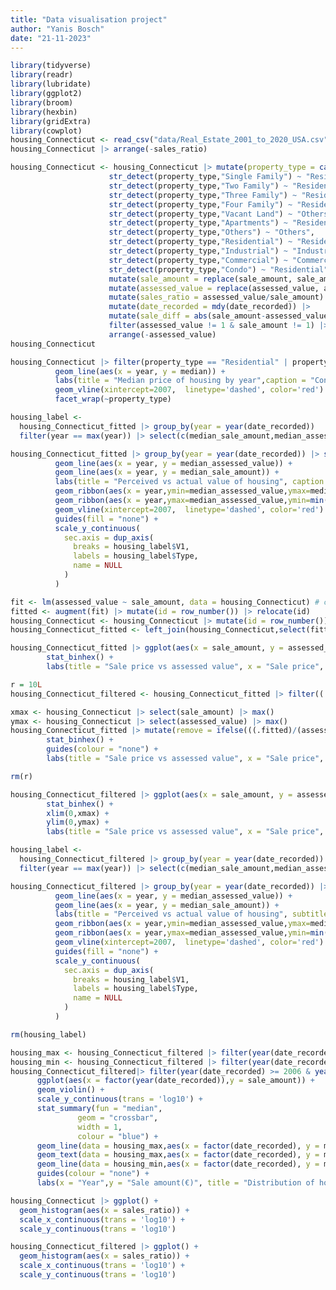 ```yaml
---
title: "Data visualisation project"
author: "Yanis Bosch"
date: "21-11-2023"
---
```


```r
library(tidyverse)
library(readr)
library(lubridate)
library(ggplot2)
library(broom)
library(hexbin)
library(gridExtra)
library(cowplot)
housing_Connecticut <- read_csv("data/Real_Estate_2001_to_2020_USA.csv",col_types = "cicccdd?cc??") |> rename_with(~ tolower(gsub(" ", "_", .x, fixed = TRUE)))
housing_Connecticut |> arrange(-sales_ratio)

```

```r
housing_Connecticut <- housing_Connecticut |> mutate(property_type = case_when(
                      str_detect(property_type,"Single Family") ~ "Residential",
                      str_detect(property_type,"Two Family") ~ "Residential",
                      str_detect(property_type,"Three Family") ~ "Residential",
                      str_detect(property_type,"Four Family") ~ "Residential",
                      str_detect(property_type,"Vacant Land") ~ "Others",
                      str_detect(property_type,"Apartments") ~ "Residential",
                      str_detect(property_type,"Others") ~ "Others",
                      str_detect(property_type,"Residential") ~ "Residential",
                      str_detect(property_type,"Industrial") ~ "Industrial",
                      str_detect(property_type,"Commercial") ~ "Commercial",
                      str_detect(property_type,"Condo") ~ "Residential")) |>
                      mutate(sale_amount = replace(sale_amount, sale_amount <= 0, 1))|>
                      mutate(assessed_value = replace(assessed_value, assessed_value <= 0, 1))|>
                      mutate(sales_ratio = assessed_value/sale_amount) |>
                      mutate(date_recorded = mdy(date_recorded)) |>
                      mutate(sale_diff = abs(sale_amount-assessed_value)) |>
                      filter(assessed_value != 1 & sale_amount != 1) |>
                      arrange(-assessed_value)
housing_Connecticut
```


```r
housing_Connecticut |> filter(property_type == "Residential" | property_type == "Others") |> group_by(year = year(date_recorded),property_type) |> summarize(median = median(sale_amount)) |> ggplot() +
          geom_line(aes(x = year, y = median)) +
          labs(title = "Median price of housing by year",caption = "Connecticut USA") +
          geom_vline(xintercept=2007,  linetype='dashed', color='red') +
          facet_wrap(~property_type)
```
```r
housing_label <-
  housing_Connecticut_fitted |> group_by(year = year(date_recorded))    |> summarize(across(c(sale_amount,assessed_value),mean,.names = "median_{.col}"))|>
  filter(year == max(year)) |> select(c(median_sale_amount,median_assessed_value)) |> t() |> as_tibble() |> add_column(Type = c("Sale amount","Assessed value")) 

housing_Connecticut_fitted |> group_by(year = year(date_recorded)) |> summarize(across(c(sale_amount,assessed_value),mean,.names = "median_{.col}")) |> ggplot() +
          geom_line(aes(x = year, y = median_assessed_value)) +
          geom_line(aes(x = year, y = median_sale_amount)) +
          labs(title = "Perceived vs actual value of housing", caption = "Connecticut USA", y = "Price($)", x = "Year") +
          geom_ribbon(aes(x = year,ymin=median_assessed_value,ymax=median_sale_amount, fill= "Actual value"), alpha=0.5) +
          geom_ribbon(aes(x = year,ymax=median_assessed_value,ymin=min(median_assessed_value), fill= "Perceived value"), alpha=0.5) +
          geom_vline(xintercept=2007,  linetype='dashed', color='red') +
          guides(fill = "none") +
          scale_y_continuous(
            sec.axis = dup_axis(
              breaks = housing_label$V1,
              labels = housing_label$Type,
              name = NULL
            )
          )
```

```r
fit <- lm(assessed_value ~ sale_amount, data = housing_Connecticut) # create linear model
fitted <- augment(fit) |> mutate(id = row_number()) |> relocate(id)
housing_Connecticut <- housing_Connecticut |> mutate(id = row_number()) |> relocate(id)
housing_Connecticut_fitted <- left_join(housing_Connecticut,select(fitted,c(id,.fitted)),join_by(id))
```

```r
housing_Connecticut_fitted |> ggplot(aes(x = sale_amount, y = assessed_value)) +
        stat_binhex() +
        labs(title = "Sale price vs assessed value", x = "Sale price", y = "Assessed value",caption = "Connecticut USA") 
```


```r
r = 10L
housing_Connecticut_filtered <- housing_Connecticut_fitted |> filter((.fitted)/(assessed_value) > 1/r & (.fitted)/(assessed_value) < r)

xmax <- housing_Connecticut |> select(sale_amount) |> max()
ymax <- housing_Connecticut |> select(assessed_value) |> max()
housing_Connecticut_fitted |> mutate(remove = ifelse(((.fitted)/(assessed_value) > 1/r & (.fitted)/(assessed_value) < r),TRUE,FALSE)) |> ggplot(aes(x = sale_amount, y = assessed_value,colour = remove)) +
        stat_binhex() +
        guides(colour = "none") +
        labs(title = "Sale price vs assessed value", x = "Sale price", y = "Assessed value",subtitle = "Outliers", count = "Density",caption = "Connecticut USA") 

rm(r)

housing_Connecticut_filtered |> ggplot(aes(x = sale_amount, y = assessed_value)) +
        stat_binhex() +
        xlim(0,xmax) +
        ylim(0,ymax) +
        labs(title = "Sale price vs assessed value", x = "Sale price", y = "Assessed value",subtitle = "Outliers",caption = "Connecticut USA")
```



```r
housing_label <-
  housing_Connecticut_filtered |> group_by(year = year(date_recorded))    |> summarize(across(c(sale_amount,assessed_value),mean,.names = "median_{.col}"))|>
  filter(year == max(year)) |> select(c(median_sale_amount,median_assessed_value)) |> t() |> as_tibble() |> add_column(Type = c("Sale amount","Assessed value")) 

housing_Connecticut_filtered |> group_by(year = year(date_recorded)) |> summarize(across(c(sale_amount,assessed_value),mean,.names = "median_{.col}")) |> ggplot() +
          geom_line(aes(x = year, y = median_assessed_value)) +
          geom_line(aes(x = year, y = median_sale_amount)) +
          labs(title = "Perceived vs actual value of housing", subtitle = "Connecticut USA", y = "Price($)", x = "Year") +
          geom_ribbon(aes(x = year,ymin=median_assessed_value,ymax=median_sale_amount, fill= "Actual value"), alpha=0.5) +
          geom_ribbon(aes(x = year,ymax=median_assessed_value,ymin=min(median_assessed_value), fill= "Perceived value"), alpha=0.5) +
          geom_vline(xintercept=2007,  linetype='dashed', color='red') +
          guides(fill = "none") +
          scale_y_continuous(
            sec.axis = dup_axis(
              breaks = housing_label$V1,
              labels = housing_label$Type,
              name = NULL
            )
          )

rm(housing_label)
```






```r
housing_max <- housing_Connecticut_filtered |> filter(year(date_recorded) >= 2006 & year(date_recorded) <= 2009) |> group_by(year(date_recorded)) |> summarize(max_amount = max(sale_amount)) |> rename(date_recorded = 'year(date_recorded)') |> ungroup()
housing_min <- housing_Connecticut_filtered |> filter(year(date_recorded) >= 2006 & year(date_recorded) <= 2009) |> group_by(year(date_recorded)) |> summarize(min_amount = min(sale_amount)) |> rename(date_recorded = 'year(date_recorded)') |> ungroup()
housing_Connecticut_filtered|> filter(year(date_recorded) >= 2006 & year(date_recorded) <= 2009) |> group_by(year(date_recorded)) |> 
      ggplot(aes(x = factor(year(date_recorded)),y = sale_amount)) +
      geom_violin() +
      scale_y_continuous(trans = 'log10') + 
      stat_summary(fun = "median",
               geom = "crossbar", 
               width = 1,
               colour = "blue") +
      geom_line(data = housing_max,aes(x = factor(date_recorded), y = max_amount, group = 1, colour = "max")) +
      geom_text(data = housing_max,aes(x = factor(date_recorded), y = max_amount, label = format(round(as.double(max_amount)/10^6,2), nsmall = 2), hjust = 1.2)) +
      geom_line(data = housing_min,aes(x = factor(date_recorded), y = min_amount, group = 1, colour = "min")) +
      guides(colour = "none") +
      labs(x = "Year",y = "Sale amount(€)", title = "Distribution of house pricing over the years")
```

```r
housing_Connecticut |> ggplot() +
  geom_histogram(aes(x = sales_ratio)) +
  scale_x_continuous(trans = 'log10') +
  scale_y_continuous(trans = 'log10')
```
```r
housing_Connecticut_filtered |> ggplot() +
  geom_histogram(aes(x = sales_ratio)) +
  scale_x_continuous(trans = 'log10') +
  scale_y_continuous(trans = 'log10')
```

